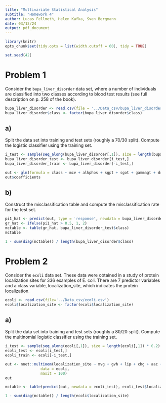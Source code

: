 ```yaml
---
title: "Multivariate Statistical Analysis"
subtitle: "Homework 4"
author: Lucas Fellmeth, Helen Kafka, Sven Bergmann
date: 03/13/24
output: pdf_document
---
```


```r
library(knitr)
opts_chunk$set(tidy.opts = list(width.cutoff = 60), tidy = TRUE)
```
```r
set.seed(42)
```
# Problem 1

Consider the ``bupa_liver_disorder`` data set,
where a number of individuals are classified into two classes according to blood test results
(see full description on p. 258 of the book).

```r
bupa_liver_disorder <- read.csv(file = '../Data_csv/bupa_liver_disorder.csv')
bupa_liver_disorder$class <- factor(bupa_liver_disorder$class)
```

## a)

Split the data set into training and test sets (roughly a 70/30 split).
Compute the logistic classifier using the training set.

```r
i_test <- sample(seq_along(bupa_liver_disorder[,1]), size = length(bupa_liver_disorder[,1]) * 0.3)
bupa_liver_disorder_test <- bupa_liver_disorder[i_test,]
bupa_liver_disorder_train <- bupa_liver_disorder[-i_test,]
```
```r
out <- glm(formula = class ~ mcv + alkphos + sgpt + sgot + gammagt + drinks, data = bupa_liver_disorder_train, family = binomial)
out$coefficients
```

## b)

Construct the misclassification table and compute the misclassification rate for the test set.

```r
pi1_hat <- predict(out, type = 'response', newdata = bupa_liver_disorder_test)
gr_hat <- ifelse(pi1_hat > 0.5, 1, 2)
mctable <- table(gr_hat, bupa_liver_disorder_test$class)
mctable
```
```r
1 - sum(diag(mctable)) / length(bupa_liver_disorder$class)
```

# Problem 2

Consider the ``ecoli`` data set.
These data were obtained in a study of protein localization sites for 336 examples of E. coli.
There are 7 predictor variables and a class variable, localization_site, which indicates the protein localization.

```r
ecoli <- read.csv(file='../Data_csv/ecoli.csv')
ecoli$localization_site <- factor(ecoli$localization_site)
```

## a)

Split the data set into training and test sets (roughly a 80/20 split).
Compute the multinomial logistic classifier using the training set.

```r
i_test <- sample(seq_along(ecoli[,1]), size = length(ecoli[,1]) * 0.2)
ecoli_test <- ecoli[i_test,]
ecoli_train <- ecoli[-i_test,]
```
```r
out <- nnet::multinom(localization_site ~ mvg + gvh + lip + chg + aac + alm1 + alm2,
                data = ecoli,
                maxit = 100)
out
```
```r
mctable <- table(predict(out, newdata = ecoli_test), ecoli_test$localization_site)
```
```r
1 - sum(diag(mctable)) / length(ecoli$localization_site)
```
